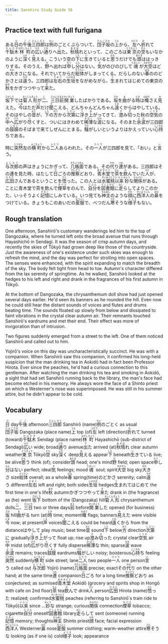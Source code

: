 ```yaml
---
title: Sanshiro Study Guide 56
---
```


## Practice text with full furigana

<p>
ある<ruby><rb>日</rb><rt>ひ</rt></ruby>の<ruby><rb>午後</rb><rt>ごご</rt></ruby><ruby><rb>三四郎</rb><rt>さんしろう</rt></ruby>は<ruby><rb>例</rb><rt>れい</rt></ruby>のごとくぶらついて、<ruby><rb>団子坂</rb><rt>だんござか</rt></ruby>の<ruby><rb>上</rb><rt>うえ</rt></ruby>から、<ruby><rb>左</rb><rt>ひだり</rt></ruby>へ<ruby><rb>折</rb><rt>お</rt></ruby>れて<ruby><rb>千駄木</rb><rt>せんだぎ</rt></ruby><ruby><rb>林町</rb><rt>はやしちょう</rt></ruby>の<ruby><rb>広</rb><rt>ひろ</rt></ruby>い<ruby><rb>通</rb><rt>とお</rt></ruby>りへ<ruby><rb>出</rb><rt>で</rt></ruby>た。<ruby><rb>秋晴</rb><rt>あきば</rt></ruby>れといって、このごろは<ruby><rb>東京</rb><rt>とうきょう</rt></ruby>の<ruby><rb>空</rb><rt>そら</rt></ruby>もいなかのように<ruby><rb>深</rb><rt>ふか</rt></ruby>く<ruby><rb>見</rb><rt>み</rt></ruby>える。こういう空の<ruby><rb>下</rb><rt>した</rt></ruby>に<ruby><rb>生</rb><rt>い</rt></ruby>きていると<ruby><rb>思</rb><rt>おも</rt></ruby>うだけでも<ruby><rb>頭</rb><rt>あたま</rt></ruby>ははっきりする。そのうえ、<ruby><rb>野</rb><rt>の</rt></ruby>へ出れば<ruby><rb>申</rb><rt>もう</rt></ruby>し<ruby><rb>分</rb><rt>ぶん</rt></ruby>はない。<ruby><rb>気</rb><rt>き</rt></ruby>がのびのびして<ruby><rb>魂</rb><rt>たましい</rt></ruby>が<ruby><rb>大空</rb><rt>おおぞら</rt></ruby>ほどの<ruby><rb>大</rb><rt>おお</rt></ruby>きさになる。それでいてからだ<ruby><rb>総体</rb><rt>そうたい</rt></ruby>がしまってくる。だらしのない<ruby><rb>春</rb><rt>はる</rt></ruby>ののどかさとは<ruby><rb>違</rb><rt>ちが</rt></ruby>う。三四郎は<ruby><rb>左右</rb><rt>さゆう</rt></ruby>の<ruby><rb>生垣</rb><rt>いけがき</rt></ruby>をながめながら、<ruby><rb>生</rb><rt>う</rt></ruby>まれてはじめての東京の<ruby><rb>秋</rb><rt>あき</rt></ruby>をかぎつつやって<ruby><rb>来</rb><rt>き</rt></ruby>た。
</p>

<p>
<ruby><rb>坂下</rb><rt>さかした</rt></ruby>では<ruby><rb>菊人形</rb><rt>きくにんぎょう</rt></ruby>が<ruby><rb>二</rb><rt>に</rt></ruby>、<ruby><rb>三日</rb><rt>さんにち</rt></ruby><ruby><rb>前</rb><rt>まえ</rt></ruby><ruby><rb>開業</rb><rt>かいぎょう</rt></ruby>したばかりである。<ruby><rb>坂</rb><rt>さか</rt></ruby>を<ruby><rb>曲</rb><rt>ま</rt></ruby>がる<ruby><rb>時</rb><rt>とき</rt></ruby>は<ruby><rb>幟</rb><rt>のぼり</rt></ruby>さえ<ruby><rb>見</rb><rt>み</rt></ruby>えた。<ruby><rb>今</rb><rt>いま</rt></ruby>はただ<ruby><rb>声</rb><rt>こえ</rt></ruby>だけ<ruby><rb>聞</rb><rt>き</rt></ruby>こえる、どんちゃんどんちゃん<ruby><rb>遠</rb><rt>とお</rt></ruby>くからはやしている。そのはやしの<ruby><rb>音</rb><rt>おと</rt></ruby>が、<ruby><rb>下</rb><rt>した</rt></ruby>の<ruby><rb>方</rb><rt>ほう</rt></ruby>から<ruby><rb>次第</rb><rt>しだい</rt></ruby>に<ruby><rb>浮</rb><rt>う</rt></ruby>き<ruby><rb>上</rb><rt>あ</rt></ruby>がってきて、<ruby><rb>澄</rb><rt>す</rt></ruby>み<ruby><rb>切</rb><rt>き</rt></ruby>った秋の<ruby><rb>空気</rb><rt>くうき</rt></ruby>の<ruby><rb>中</rb><rt>なか</rt></ruby>へ<ruby><rb>広</rb><rt>ひろ</rt></ruby>がり<ruby><rb>尽</rb><rt>つ</rt></ruby>くすと、ついにはきわめて<ruby><rb>稀薄</rb><rt>きはく</rt></ruby>な<ruby><rb>波</rb><rt>なみ</rt></ruby>になる。そのまた<ruby><rb>余波</rb><rt>よは</rt></ruby>が三四郎の<ruby><rb>鼓膜</rb><rt>こまく</rt></ruby>のそばまで来てしぜんにとまる。<ruby><rb>騒</rb><rt>さわ</rt></ruby>がしいというよりはかえっていい<ruby><rb>心持</rb><rt>こころも</rt></ruby>ちである。
</p>

<p>
時に<ruby><rb>突然</rb><rt>とつぜん</rt></ruby>左の<ruby><rb>横町</rb><rt>よこちょう</rt></ruby>から<ruby><rb>二人</rb><rt>ふたり</rt></ruby>あらわれた。その<ruby><rb>一人</rb><rt>ひとり</rt></ruby>が三四郎を見て、「おい」と<ruby><rb>言</rb><rt>い</rt></ruby>う。
</p>

<p>
<ruby><rb>与次郎</rb><rt>よじろう</rt></ruby>の声はきょうにかぎって、<ruby><rb>几帳面</rb><rt>きちょうめん</rt></ruby>である。その<ruby><rb>代</rb><rt>かわ</rt></ruby>り<ruby><rb>連</rb><rt>つれ</rt></ruby>がある。三四郎はその連を見た時、はたして<ruby><rb>日</rb><rt>ひ</rt></ruby>ごろの<ruby><rb>推察</rb><rt>すいさつ</rt></ruby>どおり、<ruby><rb>青木堂</rb><rt>あおきどう</rt></ruby>で<ruby><rb>茶</rb><rt>ちゃ</rt></ruby>を<ruby><rb>飲</rb><rt>の</rt></ruby>んでいた<ruby><rb>人</rb><rt>ひと</rt></ruby>が、<ruby><rb>広田</rb><rt>ひろた</rt></ruby>さんであるということを<ruby><rb>悟</rb><rt>さと</rt></ruby>った。この人とは<ruby><rb>水蜜桃</rb><rt>すいみつとう</rt></ruby><ruby><rb>以来</rb><rt>いらい</rt></ruby><ruby><rb>妙</rb><rt>みょう</rt></ruby>な<ruby><rb>関係</rb><rt>かんけい</rt></ruby>がある。ことに青木堂で茶を飲んで<ruby><rb>煙草</rb><rt>タバコ</rt></ruby>をのんで、<ruby><rb>自分</rb><rt>じぶん</rt></ruby>を<ruby><rb>図書館</rb><rt>としょかん</rt></ruby>に<ruby><rb>走</rb><rt>はし</rt></ruby>らしてよりこのかた、いっそうよく<ruby><rb>記憶</rb><rt>きおく</rt></ruby>にしみている。いつ見ても<ruby><rb>神主</rb><rt>かんぬし</rt></ruby>のような<ruby><rb>顔</rb><rt>かお</rt></ruby>に<ruby><rb>西洋人</rb><rt>せいようじん</rt></ruby>の<ruby><rb>鼻</rb><rt>はな</rt></ruby>をつけている。きょうもこのあいだの<ruby><rb>夏服</rb><rt>なつふく</rt></ruby>で、べつだん<ruby><rb>寒</rb><rt>さむ</rt></ruby>そうな<ruby><rb>様子</rb><rt>ようす</rt></ruby>もない。
</p>


## Rough translation

One afternoon, Sanshirō's customary wanderings led him to the top of Dangozaka, where he turned left onto the broad avenue that runs through Hayashichō in Sendagi. It was the season of crisp autumn days, and recently the skies of Tōkyō had grown deep like those of the countryside. Just the awareness of one's existence under such skies was enough to refresh the mind, and the day was perfect for strolling into open spaces. The senses were enhanced, with the spirit expanding to match the breadth of the sky. The body felt tight from head to toe. Autumn's character differed from the lax serenity of springtime. As he walked, Sanshirō looked at the hedges to his left and right and drank in the fragrances of his first autumn in Tōkyō.

At the bottom of Dangozaka, the chrysanthemum doll show had just opened several days earlier. He'd seen its banners as he rounded the hill. Even now he could still hear the distant sounds of voices and flutes and drums beating time. The sounds floated up slowly from below and dissipated to faint vibrations in the crystal clear autumn air. Their remnants touched Sanshirō's eardrums and met their end. Their effect was more of invigoration than of intrusion.

Two figures suddenly emerged from a street to the left. One of them noticed Sanshirō and called out to him.

Yojirō's voice on this day was uncharacteristically succinct. He was with a companion. When Sanshirō saw this companion, it confirmed his long-held suspicion that the man drinking tea in Aokidō had in fact been Professor Hirota. Ever since the peaches, he'd had a curious connection to this gentleman. After watching the man drinking his tea and smoking in Aokidō, a sight that had set Sanshirō running back to the library, the man's face had become etched in his memory. He always wore the face of a Shinto priest on which a Westerner's nose was superimposed. He was still in his summer attire, but he didn't appear to be cold.             


## Vocabulary

<p>
<span class="vocabstudy"><ruby><rb>日</rb><rt>ひ</rt></ruby>&nbsp;day</span><span class="vocabstudy"><ruby><rb>午後</rb><rt>ごご</rt></ruby>&nbsp;afternoon</span><span class="vocabstudy"><ruby><rb>三四郎</rb><rt>さんしろう</rt></ruby>&nbsp;Sanshirō (name)</span><span class="vocabstudy"><ruby><rb>例</rb><rt>れい</rt></ruby>のごとく&nbsp;as usual</span><span class="vocabstudy"><ruby><rb>団子坂</rb><rt>だんござか</rt></ruby>&nbsp;Dangozaka (place name)</span><span class="vocabstudy"><ruby><rb>上</rb><rt>うえ</rt></ruby>&nbsp;top (of)</span><span class="vocabstudy"><ruby><rb>左</rb><rt>ひだり</rt></ruby>&nbsp;left (direction)</span><span class="vocabstudy"><ruby><rb>折</rb><rt>お</rt></ruby>れて&nbsp;turned (toward)</span><span class="vocabstudy"><ruby><rb>千駄木</rb><rt>せんだぎ</rt></ruby>&nbsp;Sendagi (place name)</span><span class="vocabstudy"><ruby><rb>林町</rb><rt>はやしちょう</rt></ruby>&nbsp;Hayashichō (sub-district of Sendagi)</span><span class="vocabstudy"><ruby><rb>広</rb><rt>ひろ</rt></ruby>い&nbsp;wide; broad</span><span class="vocabstudy"><ruby><rb>通</rb><rt>とお</rt></ruby>り&nbsp;avenue</span><span class="vocabstudy"><ruby><rb>出</rb><rt>で</rt></ruby>た&nbsp;arrived (at)</span><span class="vocabstudy"><ruby><rb>秋晴</rb><rt>あきば</rt></ruby>れ&nbsp;clear autumn weather</span><span class="vocabstudy"><ruby><rb>東京</rb><rt>とうきょう</rt></ruby>&nbsp;Tōkyō</span><span class="vocabstudy"><ruby><rb>空</rb><rt>そら</rt></ruby>&nbsp;sky</span><span class="vocabstudy"><ruby><rb>深</rb><rt>ふか</rt></ruby>く&nbsp;deep</span><span class="vocabstudy"><ruby><rb>見</rb><rt>み</rt></ruby>える&nbsp;appear</span><span class="vocabstudy"><ruby><rb>下</rb><rt>した</rt></ruby>&nbsp;beneath</span><span class="vocabstudy"><ruby><rb>生</rb><rt>い</rt></ruby>きている&nbsp;live; be alive</span><span class="vocabstudy"><ruby><rb>思</rb><rt>おも</rt></ruby>う&nbsp;think (of); consider</span><span class="vocabstudy"><ruby><rb>頭</rb><rt>あたま</rt></ruby>&nbsp;head; one's mind</span><span class="vocabstudy"><ruby><rb>野</rb><rt>の</rt></ruby>&nbsp;field; open space</span><span class="vocabstudy"><ruby><rb>申</rb><rt>もう</rt></ruby>し<ruby><rb>分</rb><rt>ぶん</rt></ruby>はない&nbsp;perfect; ideal</span><span class="vocabstudy"><ruby><rb>気</rb><rt>き</rt></ruby>&nbsp;feelings; mood</span><span class="vocabstudy"><ruby><rb>魂</rb><rt>たましい</rt></ruby>&nbsp;soul; spirit</span><span class="vocabstudy"><ruby><rb>大空</rb><rt>おおぞら</rt></ruby>&nbsp;big sky</span><span class="vocabstudy"><ruby><rb>大</rb><rt>おお</rt></ruby>きさ&nbsp;size</span><span class="vocabstudy"><ruby><rb>総体</rb><rt>そうたい</rt></ruby>&nbsp;overall; as a whole</span><span class="vocabstudy"><ruby><rb>春</rb><rt>はる</rt></ruby>&nbsp;spring(time)</span><span class="vocabstudy">のどかさ&nbsp;serenity; calm</span><span class="vocabstudy"><ruby><rb>違</rb><rt>ちが</rt></ruby>う&nbsp;different</span><span class="vocabstudy"><ruby><rb>左右</rb><rt>さゆう</rt></ruby>&nbsp;left and right; both sides</span><span class="vocabstudy"><ruby><rb>生垣</rb><rt>いけがき</rt></ruby>&nbsp;hedges</span><span class="vocabstudy"><ruby><rb>生</rb><rt>う</rt></ruby>まれてはじめて&nbsp;the first time in one's life</span><span class="vocabstudy"><ruby><rb>秋</rb><rt>あき</rt></ruby>&nbsp;autumn</span><span class="vocabstudy">かぎつつやって<ruby><rb>来</rb><rt>き</rt></ruby>た&nbsp;drank in (the fragrance) as (he) went</span>
<span class="vocabstudy"><ruby><rb>坂下</rb><rt>さかした</rt></ruby>&nbsp;bottom of the (Dangozaka) hill</span><span class="vocabstudy"><ruby><rb>菊人形</rb><rt>きくにんぎょう</rt></ruby>&nbsp;chrysanthemum dolls</span><span class="vocabstudy"><ruby><rb>二</rb><rt>に</rt></ruby>、<ruby><rb>三日</rb><rt>さんにち</rt></ruby>&nbsp;two or three days</span><span class="vocabstudy"><ruby><rb>前</rb><rt>まえ</rt></ruby>&nbsp;before</span><span class="vocabstudy"><ruby><rb>開業</rb><rt>かいぎょう</rt></ruby>した&nbsp;opened (for business)</span><span class="vocabstudy"><ruby><rb>坂</rb><rt>さか</rt></ruby>&nbsp;hill</span><span class="vocabstudy"><ruby><rb>曲</rb><rt>ま</rt></ruby>がる&nbsp;turn (at)</span><span class="vocabstudy"><ruby><rb>時</rb><rt>とき</rt></ruby>&nbsp;time; moment</span><span class="vocabstudy"><ruby><rb>幟</rb><rt>のぼり</rt></ruby>&nbsp;flags; banners</span><span class="vocabstudy"><ruby><rb>見</rb><rt>み</rt></ruby>えた&nbsp;were visible</span><span class="vocabstudy"><ruby><rb>今</rb><rt>いま</rt></ruby>&nbsp;now; at present</span><span class="vocabstudy"><ruby><rb>声</rb><rt>こえ</rt></ruby>&nbsp;voices</span><span class="vocabstudy"><ruby><rb>聞</rb><rt>き</rt></ruby>こえる&nbsp;could be heard</span><span class="vocabstudy"><ruby><rb>遠</rb><rt>とお</rt></ruby>くから&nbsp;from the distance</span><span class="vocabstudy">はやして&nbsp;play music; beat time</span><span class="vocabstudy"><ruby><rb>音</rb><rt>おと</rt></ruby>&nbsp;sound</span><span class="vocabstudy"><ruby><rb>下</rb><rt>した</rt></ruby>&nbsp;below</span><span class="vocabstudy"><ruby><rb>方</rb><rt>ほう</rt></ruby>&nbsp;direction</span><span class="vocabstudy"><ruby><rb>次第</rb><rt>しだい</rt></ruby>に&nbsp;gradually</span><span class="vocabstudy"><ruby><rb>浮</rb><rt>う</rt></ruby>き<ruby><rb>上</rb><rt>あ</rt></ruby>がって&nbsp;float up; rise up</span><span class="vocabstudy"><ruby><rb>澄</rb><rt>す</rt></ruby>み<ruby><rb>切</rb><rt>き</rt></ruby>った&nbsp;crystal clear</span><span class="vocabstudy"><ruby><rb>空気</rb><rt>くうき</rt></ruby>&nbsp;air</span><span class="vocabstudy"><ruby><rb>中</rb><rt>なか</rt></ruby>&nbsp;midst (of)</span><span class="vocabstudy"><ruby><rb>広</rb><rt>ひろ</rt></ruby>がり<ruby><rb>尽</rb><rt>つ</rt></ruby>くす&nbsp;fully disperse</span><span class="vocabstudy"><ruby><rb>稀薄</rb><rt>きはく</rt></ruby>な&nbsp;thin; sparse</span><span class="vocabstudy"><ruby><rb>波</rb><rt>なみ</rt></ruby>&nbsp;wave</span><span class="vocabstudy"><ruby><rb>余波</rb><rt>よは</rt></ruby>&nbsp;remains; traces</span><span class="vocabstudy"><ruby><rb>鼓膜</rb><rt>こまく</rt></ruby>&nbsp;eardrums</span><span class="vocabstudy"><ruby><rb>騒</rb><rt>さわ</rt></ruby>がしい&nbsp;noisy; boisterous</span><span class="vocabstudy"><ruby><rb>心持</rb><rt>こころも</rt></ruby>ち&nbsp;feeling</span>
<span class="vocabstudy"><ruby><rb>突然</rb><rt>とつぜん</rt></ruby>&nbsp;suddenly</span><span class="vocabstudy"><ruby><rb>横町</rb><rt>よこちょう</rt></ruby>&nbsp;side street; lane</span><span class="vocabstudy"><ruby><rb>二人</rb><rt>ふたり</rt></ruby>&nbsp;two people</span><span class="vocabstudy"><ruby><rb>一人</rb><rt>ひとり</rt></ruby>&nbsp;one person</span><span class="vocabstudy"><ruby><rb>言</rb><rt>い</rt></ruby>う&nbsp;called out</span>
<span class="vocabstudy"><ruby><rb>与次郎</rb><rt>よじろう</rt></ruby>&nbsp;Yojirō (name)</span><span class="vocabstudy"><ruby><rb>几帳面</rb><rt>きちょうめん</rt></ruby>&nbsp;precise; exact</span><span class="vocabstudy">その<ruby><rb>代</rb><rt>かわ</rt></ruby>り&nbsp;on the other hand; at the same time</span><span class="vocabstudy"><ruby><rb>連</rb><rt>つれ</rt></ruby>&nbsp;companion</span><span class="vocabstudy"><ruby><rb>日</rb><rt>ひ</rt></ruby>ごろ&nbsp;for a long time</span><span class="vocabstudy"><ruby><rb>推察</rb><rt>すいさつ</rt></ruby>どおり&nbsp;as conjectured; as surmised</span><span class="vocabstudy"><ruby><rb>青木堂</rb><rt>あおきどう</rt></ruby>&nbsp;Aokidō (grocery and spirits shop in Hongō with cafe on 2nd floor)</span><span class="vocabstudy"><ruby><rb>茶</rb><rt>ちゃ</rt></ruby>&nbsp;tea</span><span class="vocabstudy"><ruby><rb>飲</rb><rt>の</rt></ruby>んで&nbsp;drink</span><span class="vocabstudy"><ruby><rb>人</rb><rt>ひと</rt></ruby>&nbsp;person</span><span class="vocabstudy"><ruby><rb>広田</rb><rt>ひろた</rt></ruby>&nbsp;Hirota (name)</span><span class="vocabstudy"><ruby><rb>悟</rb><rt>さと</rt></ruby>った&nbsp;realized; confirmed</span><span class="vocabstudy"><ruby><rb>水蜜桃</rb><rt>すいみつとう</rt></ruby>&nbsp;peaches (referring to Sanshirō's train ride to Tōkyō)</span><span class="vocabstudy"><ruby><rb>以来</rb><rt>いらい</rt></ruby>&nbsp;since ...</span><span class="vocabstudy"><ruby><rb>妙</rb><rt>みょう</rt></ruby>な&nbsp;strange; curious</span><span class="vocabstudy"><ruby><rb>関係</rb><rt>かんけい</rt></ruby>&nbsp;connection</span><span class="vocabstudy"><ruby><rb>煙草</rb><rt>タバコ</rt></ruby>&nbsp;tobacco; cigarette</span><span class="vocabstudy"><ruby><rb>自分</rb><rt>じぶん</rt></ruby>&nbsp;oneself</span><span class="vocabstudy"><ruby><rb>図書館</rb><rt>としょかん</rt></ruby>&nbsp;library</span><span class="vocabstudy"><ruby><rb>走</rb><rt>はし</rt></ruby>らして&nbsp;sent (someone) running</span><span class="vocabstudy"><ruby><rb>記憶</rb><rt>きおく</rt></ruby>&nbsp;memory; thoughts</span><span class="vocabstudy"><ruby><rb>神主</rb><rt>かんぬし</rt></ruby>&nbsp;Shinto priest</span><span class="vocabstudy"><ruby><rb>顔</rb><rt>かお</rt></ruby>&nbsp;face; facial expression</span><span class="vocabstudy"><ruby><rb>西洋人</rb><rt>せいようじん</rt></ruby>&nbsp;Westerner</span><span class="vocabstudy"><ruby><rb>鼻</rb><rt>はな</rt></ruby>&nbsp;nose</span><span class="vocabstudy"><ruby><rb>夏服</rb><rt>なつふく</rt></ruby>&nbsp;summer clothing; warm-weather attire</span><span class="vocabstudy"><ruby><rb>寒</rb><rt>さむ</rt></ruby>そうな&nbsp;looking (as if one is) cold</span><span class="vocabstudy"><ruby><rb>様子</rb><rt>ようす</rt></ruby>&nbsp;look; appearance</span>
</p>
